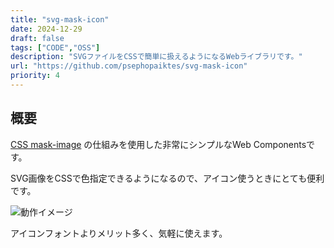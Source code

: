 ```yaml
---
title: "svg-mask-icon"
date: 2024-12-29
draft: false
tags: ["CODE","OSS"]
description: "SVGファイルをCSSで簡単に扱えるようになるWebライブラリです。"
url: "https://github.com/psephopaiktes/svg-mask-icon" 
priority: 4
---
```


## 概要
[CSS mask-image](https://developer.mozilla.org/docs/Web/CSS/mask-image) の仕組みを使用した非常にシンプルなWeb Componentsです。

SVG画像をCSSで色指定できるようになるので、アイコン使うときにとても便利です。

![動作イメージ](./preview.gif)

アイコンフォントよりメリット多く、気軽に使えます。
